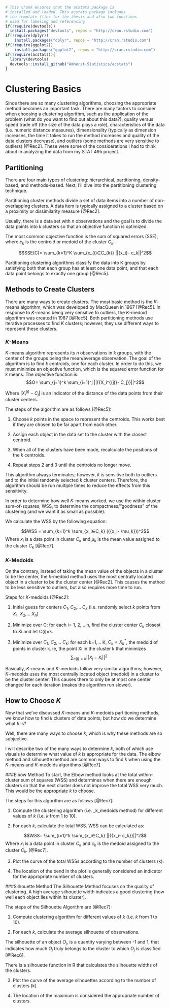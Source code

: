 <!--
The {#rmd-basics} text after the chapter declaration will allow us to link throughout the document back to the beginning of Chapter 1.  These labels will automatically be generated (if not specified) by changing the spaces to hyphens and capital letters to lowercase.  Look for the reference to this label at the beginning of Chapter 2.
-->

```r
# This chunk ensures that the acstats package is
# installed and loaded. This acstats package includes
# the template files for the thesis and also two functions
# used for labeling and referencing
if(!require(devtools))
  install.packages("devtools", repos = "http://cran.rstudio.com")
if(!require(dplyr))
    install.packages("dplyr", repos = "http://cran.rstudio.com")
if(!require(ggplot2))
    install.packages("ggplot2", repos = "http://cran.rstudio.com")
if(!require(acstats)){
  library(devtools)
  devtools::install_github("Amherst-Statistics/acstats")
}
```

# Clustering Basics {#rmd-basics}
Since there are so many clustering algorithms, choosing the appropriate method becomes an important task. There are many factors to consider when choosing a clustering algorithm, such as the application of the problem (what do you want to find out about this data?), quality versus speed trade off (the size of the data plays a role), characteristics of the data (i.e. numeric distance measures), dimensionality (typically as dimension increases, the time it takes to run the method increases and quality of the data clusters decrease), and outliers (some methods are very sensitive to outliers) [@Rec2]. These were some of the considerations I had to think about in analyzing the data from my STAT 495 project.

## Partitioning 
There are four main types of clustering: hierarchical, partitioning, density-based, and methods-based. Next, I'll dive into the partitioning clustering technique. 

Partitioning cluster methods divide a set of data items into a number of non-overlapping clusters. A data item is typically assigned to a cluster based on a proximity or dissimilarity measure [@Rec2]. 

Usually, there is a data set with $n$ observations and the goal is to divide the data points into $k$ clusters so that an objective function is optimized. 

The most common objective function is the sum of squared errors (SSE), where $c_k$ is the centroid or medoid of the cluster $C_k$.

$$SSE(C)= \sum_{k=1}^K \sum_{x_{i}∈C_{k}} ||{x_i}- c_k||^2$$

Partitioning clustering algorithms classify the data into K groups by satisfying both that each group has at least one data point, and that each data point belongs to exactly one group [@Rec5]. 

## Methods to Create Clusters
There are many ways to create clusters. The most basic method is the $K$-means algorithm, which was developed by MacQueen in 1967 [@Rec5]. In response to $K$-means being very sensitive to outliers, the $K$-medoid algorithm was created in 1987 [@Rec5]. Both partitioning methods use iterative processes to find $K$ clusters; however, they use different ways to represent these clusters. 

### *K*-Means
$K$-means algorithm represents its $n$ observations in $k$ groups, with the center of the groups being the mean/average observation. The goal of the algorithm is to find *k* centroids, one for each cluster. In order to do this, we must minimize an objective function, which is the squared error function for $k$ means. The objective function is: 
$$O= \sum_{j=1}^k \sum_{i=1}^j ||{{X_i^{(j)}- C_j}}||^2$$

Where $|{{X_i^{(j)}- C_j}}|$ is an indicator of the distance of the data points from their cluster centers. 


The steps of the algorithm are as follows [@Rec5]:

1. Choose $k$ points in the space to represent the centroids. This works best if they are chosen to be far apart from each other.

2. Assign each object in the data set to the cluster with the closest centroid.

3. When all of the clusters have been made, recalculate the positions of the $k$ centroids. 

4. Repeat steps 2 and 3 until the centroids no longer move. 

This algorithm always terminates; however, it is sensitive both to outliers and to the initial randomly selected *k* cluster centers. Therefore, the algorithm should be run multiple times to reduce the effects from this sensitivity. 

In order to determine how well $K$-means worked, we use the within cluster sum-of-squares, WSS, to determine the compactness/"goodness" of the clustering (and we want it as small as possible).

We calculate the WSS by the following equation:

$$WSS = \sum_{k=1}^k \sum_{x_i∈C_k} ({{x_i- \mu_k}})^2$$
Where $x_i$ is a data point in cluster $C_k$ and $\mu_k$ is the mean value assigned to the cluster $C_k$ [@Rec7].

### *K*-Medoids
On the contrary, instead of taking the mean value of the objects in a cluster to be the center, the $k$-medoid method uses the most centrally located object in a cluster to be the cluster center [@Rec2]. This causes the method to be less sensitive to outliers, but also requires more time to run. 


Steps for $K$-medoids [@Rec2]:

1. Initial guess for centers $C_1$, $C_2$,... $C_k$ (i.e. randomly select *k* points from $X_1$, $X_2$,... $X_n$)

2. Minimize over C: for each i= 1, 2,... n, find the cluster center $C_k$ closest to Xi and let C(i)=k. 

3. Minimize over $C_1$, $C_2$,... $C_k$: for each k=1,... K, $C_k = X_k^*$, the medoid of points in cluster k. ie, the point Xi in the cluster k that minimizes $$\sum  _{c(j)=k} ||{{X_j- X_i}}||^2$$

Basically, $K$-means and $K$-medoids follow very similar algorithms; however, $K$-medoids uses the most centrally located object (medoid) in a cluster to be the cluster center. This causes there to only be at most one center changed for each iteration (makes the algorithm run slower).

## How to Choose $K$
Now that we've discussed $K$-means and $K$-medoids partitioning methods, we know how to find $k$ clusters of data points; but how do we determine what $k$ is?

Well, there are many ways to choose $k$, which is why these methods are so subjective.

I will describe two of the many ways to determine $k$, both of which use visuals to determine what value of $k$ is appropriate for the data. The elbow method and silhouette method are common ways to find $k$ when using the $K$-means and $K$-medoids algorithms [@Rec7]. 

###Elbow Method
To start, the Elbow method looks at the total within-cluster sum of squares (WSS) and determines when there are enough clusters so that the next cluster does not improve the total WSS very much. This would be the appropriate $k$ to choose. 


The steps for this algorithm are as follows [@Rec7]:

1. Compute the clustering algorithm (i.e. _k_medoids method) for different values of $k$ (i.e. $k$ from 1 to 10).

2. For each $k$, calculate the total WSS.
WSS can be calculated as:

$$WSS= \sum_{i=1}^k \sum_{x_i∈C_k} ||{{x_i- c_k}}||^2$$
Where $x_i$ is a data point in cluster $C_k$ and $c_k$ is the medoid assigned to the cluster $C_k$. [@Rec7]. 

3. Plot the curve of the total WSSs according to the number of clusters (k). 

4. The location of the bend in the plot is generally considered an indicator for the appropriate number of clusters. 

###Silhouette Method
The Silhouette Method focuses on the quality of clustering. A high average silhouette width indicates a good clustering (how well each object lies within its cluster). 


The steps of the Silhouette Algorithm are [@Rec7]:

1. Compute clustering algorithm for different values of *k* (i.e. *k* from 1 to 10). 

2. For each *k*, calculate the average silhouette of observations. 

The silhouette of an object $O_j$, is a quantity varying between -1 and 1, that indicates how much $O_j$ truly belongs to the cluster to which $O_j$ is classified [@Rec6].

There is a silhouette function in R that calculates the silhouette widths of the clusters.

3. Plot the curve of the average silhouettes according to the number of clusters (k). 

4. The location of the maximum is considered the appropriate number of clusters. 
